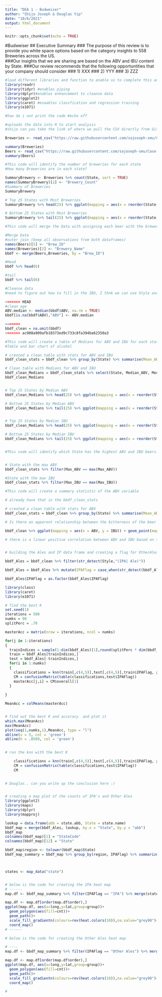 ```yaml
---
title: "DEA 1 - Budweiser"
author: "Shijo Joseph & Douglas Yip"
date: "10/6/2021"
output: html_document
---
```


```r
knitr::opts_chunk$set(echo = TRUE)
```

#Budweiser
## Executive Summary
### The purpose of this review is to provide you white space options based on the category insights to 558 Breweries across the US.  
###Our insights that we are sharing are based on the ABV and IBU content by State.
###Our review recommends that the following  opportuntities that your company should consider
###   1) XXX
###   2) YYY
###   3) ZZZ

```r
#load different libraries and function to enable us to complete this analysis
library(readr)
library(tidyr) #enables piping
library(dplyr)#enables enhancement to cleanse data
library(ggplot2)
library(caret) #enaables classfication and regression training
library(e1071)

#how do i not print the code #echo off

```

```r
#uploads the data into R to start analysis
#shijo can you take the link of where we pull the CSV directly from Github?

Breweries <- read_csv("https://raw.githubusercontent.com/sajoseph-smu/Case-Study-1---Budwieser/main/Breweries.csv", show_col_types = FALSE) 

summary(Breweries)
Beers <- read_csv("https://raw.githubusercontent.com/sajoseph-smu/Case-Study-1---Budwieser/main/Beers.csv", show_col_types = FALSE)
summary(Beers)

```




```r
#This code will identify the number of breweries for each state
#How many Breweries are in each state?

SummaryBrewery <- Breweries %>% count(State, sort = TRUE)
names(SummaryBrewery)[2] <- "Brewery_Count"
#Summary of Breweries 
SummaryBrewery

# Top 25 States with Most Breweries
SummaryBrewery %>% head(25) %>% ggplot(mapping = aes(x = reorder(State,-Brewery_Count), y = Brewery_Count, fill = State)) + geom_bar(stat = 'identity') + ggtitle("Top 25 States by Brewery Count") + xlab("States") + ylab("Brewery Count") +geom_text(aes(label = format(Brewery_Count,big.mark =',')), position = position_dodge(width = .9), vjust = -.25)

# Bottom 25 States with Most Breweries
SummaryBrewery %>% tail(25) %>% ggplot(mapping = aes(x = reorder(State,Brewery_Count), y = Brewery_Count, fill = State)) + geom_bar(stat = 'identity') + ggtitle("Bottom 25 States by Brewery Count") + xlab("States") + ylab("Brewery Count") +geom_text(aes(label = format(Brewery_Count,big.mark =',')), position = position_dodge(width = .9), vjust = -.25)

```


```r
#This code will merge the Data with assigning each beer with the brewery and location

#Merge Data
#outer join (keep all observations from both dataframes)
names(Beers)[5] <- "Brew_ID"
names(Breweries)[2] <- "Brewery_Name"
bbdf <- merge(Beers,Breweries, by = "Brew_ID")

#Head
bbdf %>% head(6)

#tail
bbdf %>% tail(6)

#Cleanse data
#need to figure out how to fill in the IBU, I thnk we can use Style and ABV to formulate the IBU for those empty spots

<<<<<<< HEAD
#clean age
ABV.median <- median(bbdf$ABV, na.rm = TRUE)
bbdf[is.na(bbdf$ABV),"ABV"] <- ABV.median

=======
bbdf_clean = na.omit(bbdf)
>>>>>>> ac908a909afb10373ed9c733c8fa394ba62350a3
```

```r
#This code will create a table of Medians for ABV and IBU for each state and graphically display a bar chart (how would a bar chart do that? wouldn't a box plot be better? Question to ask)
#Table and bar chart of alcohol

# created a clean table with stats for ABV and IBU
bbdf_clean_stats = bbdf_clean %>% group_by(State) %>% summarise(Mean_ABV=mean(ABV), Max_ABV=max(ABV), Min_ABV=min(ABV), Median_ABV=median(ABV), Std_ABV=sd(ABV),Mean_IBU=mean(IBU), Max_IBU=max(IBU), Min_IBU=min(IBU), Median_IBU=median(IBU), Std_IBU=sd(IBU))

# Clean table with Medians for ABV and IBU
bbdf_clean_Medians = bbdf_clean_stats %>% select(State, Median_ABV, Median_IBU)
bbdf_clean_Medians


# Top 25 States by Median ABV
bbdf_clean_Medians %>% head(25) %>% ggplot(mapping = aes(x = reorder(State,Median_ABV), y = Median_ABV, fill = State)) + geom_bar(stat = 'identity') + ggtitle("Top 25 States by Median ABV") + xlab("States") + ylab("ABV") +ylim(0,.08) +geom_text(aes(label = format(Median_ABV,big.mark =',')), position = position_dodge(width = .6), hjust = -.25) + coord_flip()

# Bottom 25 States by Median ABV
bbdf_clean_Medians %>% tail(25) %>% ggplot(mapping = aes(x = reorder(State,-Median_ABV), y = Median_ABV, fill = State)) + geom_bar(stat = 'identity') + ggtitle("Bottom 25 States by Median ABV") + xlab("States") + ylab("ABV") +ylim(0,.08) +geom_text(aes(label = format(Median_ABV,big.mark =',')), position = position_dodge(width = .6), hjust = -.25) + coord_flip()


# Top 25 States by Median IBU
bbdf_clean_Medians %>% head(25) %>% ggplot(mapping = aes(x = reorder(State,Median_IBU), y = Median_IBU, fill = State)) + geom_bar(stat = 'identity') + ggtitle("Top 25 States by Median IBU") + xlab("States") + ylab("IBU") +ylim(0,70) +geom_text(aes(label = format(Median_IBU,big.mark =',')), position = position_dodge(width = .6), hjust = -.25) + coord_flip()

# Bottom 25 States by Median IBU
bbdf_clean_Medians %>% tail(25) %>% ggplot(mapping = aes(x = reorder(State,-Median_IBU), y = Median_IBU, fill = State)) + geom_bar(stat = 'identity') + ggtitle("Bottom 25 States by Median IBU") + xlab("States") + ylab("IBU") +ylim(0,70) +geom_text(aes(label = format(Median_IBU,big.mark =',')), position = position_dodge(width = .6), hjust = -.25) + coord_flip()



```

```r
#This code will identify which State has the highest ABV and IBU beers.


# State with the max ABV
bbdf_clean_stats %>% filter(Max_ABV == max(Max_ABV))

#State with the max IBU
bbdf_clean_stats %>% filter(Max_IBU == max(Max_IBU))

```

```r
#This code will create a summary statistic of the ABV variable

# already have that in the bbdf_clean_stats 

# created a clean table with stats for ABV 
bbdf_clean_stats = bbdf_clean %>% group_by(State) %>% summarise(Mean_ABV=mean(ABV), Max_ABV=max(ABV), Min_ABV=min(ABV), Median_ABV=median(ABV), Std_ABV=sd(ABV))


```


```r
# Is there an apparent relationship between the bitterness of the beer and its alcoholic content? Draw a scatter plot.  Make your best judgment of a relationship and EXPLAIN your answer

bbdf_clean %>% ggplot(mapping = aes(x = ABV, y = IBU)) + geom_point(mapping = aes(x = ABV, y = IBU, color = State), position = "jitter") +  geom_smooth(method='lm', formula= y~x) + ggtitle("ABV vs IBU") + xlab("ABV") + ylab("IBU") 

# there is a linear positive correlation between ABV and IBU based on the linear model of the data set.



```

```r



# building the Ales and IP data frame and creating a flag for OtherAles and IPA 

bbdf_Ales = bbdf_clean %>% filter(str_detect(Style,"(IPA| Ale)"))

bbdf_Ales = bbdf_Ales %>% mutate(IPAFlag = case_when(str_detect(bbdf_Ales$Style,"IPA") == TRUE ~ "IPA", TRUE ~ "Other Ales" ))

bbdf_Ales$IPAFlag = as.factor(bbdf_Ales$IPAFlag)

library(class)
library(caret)
library(e1071)

# find the best K 
set.seed(1)
iterations = 500
numks = 90
splitPerc = .70

masterAcc = matrix(nrow = iterations, ncol = numks)

for(j in 1:iterations)
{
  trainIndices = sample(1:dim(bbdf_Ales)[1],round(splitPerc * dim(bbdf_Ales)[1]))
  train = bbdf_Ales[trainIndices,]
  test = bbdf_Ales[-trainIndices,]
  for(i in 1:numks)
  {
    classifications = knn(train[,c(4,5)],test[,c(4,5)],train$IPAFlag, prob = TRUE, k = i)
    CM = confusionMatrix(table(classifications,test$IPAFlag))
    masterAcc[j,i] = CM$overall[1]
  }
  
}

MeanAcc = colMeans(masterAcc)


# find out the best K and accuracy  and plot it
which.max(MeanAcc)
max(MeanAcc)
plot(seq(1,numks,1),MeanAcc, type = "l")
abline(v = 5, col = 'green')
abline(h = .8589, col = 'green')

     
# run the knn with the best K

    classifications = knn(train[,c(4,5)],test[,c(4,5)],train$IPAFlag, prob = TRUE, k = 5)
    CM = confusionMatrix(table(classifications,test$IPAFlag))
    CM
  

# Douglas.. can you write up the conclusion here :) 



```


```r

# creating a map plot of the counts of IPA's and Other Ales 
library(ggplot2)
library(maps)
library(dplyr)
library(mapproj)

lookup = data.frame(abb = state.abb, State = state.name)
bbdf_map = merge(bbdf_Ales, lookup, by.x = "State", by.y = "abb")
bbdf_map
colnames(bbdf_map)[1] = "StateCode"
colnames(bbdf_map)[12] = "State"

bbdf_map$region <- tolower(bbdf_map$State)
bbdf_map_summary = bbdf_map %>% group_by(region, IPAFlag) %>% summarize(cnt = n(), meanABV = mean(ABV), meanIBU = mean(IBU))



states <- map_data("state")


# below is the code for creating the IPA heat map
# ------
map.df <- bbdf_map_summary %>% filter(IPAFlag == "IPA") %>% merge(states, by="region", all.x=T)

map.df <- map.df[order(map.df$order),]
ggplot(map.df, aes(x=long,y=lat,group=group))+
  geom_polygon(aes(fill=cnt))+
  geom_path()+ 
  scale_fill_gradientn(colours=rev(heat.colors(10)),na.value="grey90")+ggtitle("IPA Count by State")+
  coord_map()
# ------

# below is the code for creating the Other Ales heat map

# ----
map.df <- bbdf_map_summary %>% filter(IPAFlag == "Other Ales") %>% merge(states, by="region", all.x=T)

map.df <- map.df[order(map.df$order),]
ggplot(map.df, aes(x=long,y=lat,group=group))+
  geom_polygon(aes(fill=cnt))+
  geom_path()+ 
  scale_fill_gradientn(colours=rev(heat.colors(10)),na.value="grey90")+ggtitle("Other Ales Count by State")+
  coord_map()

# 



```